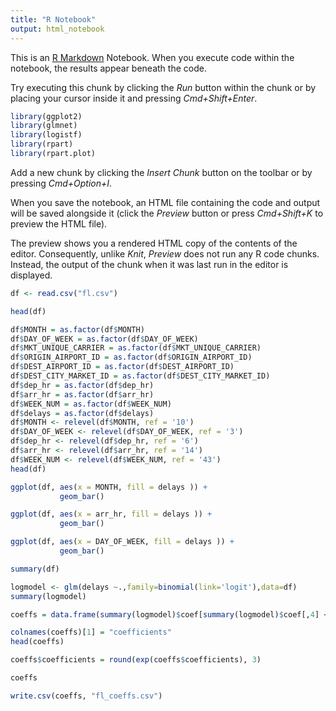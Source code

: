 ```yaml
---
title: "R Notebook"
output: html_notebook
---
```


This is an [R Markdown](http://rmarkdown.rstudio.com) Notebook. When you execute code within the notebook, the results appear beneath the code. 

Try executing this chunk by clicking the *Run* button within the chunk or by placing your cursor inside it and pressing *Cmd+Shift+Enter*. 

```r
library(ggplot2)
library(glmnet)
library(logistf)
library(rpart)
library(rpart.plot)
```

Add a new chunk by clicking the *Insert Chunk* button on the toolbar or by pressing *Cmd+Option+I*.

When you save the notebook, an HTML file containing the code and output will be saved alongside it (click the *Preview* button or press *Cmd+Shift+K* to preview the HTML file). 

The preview shows you a rendered HTML copy of the contents of the editor. Consequently, unlike *Knit*, *Preview* does not run any R code chunks. Instead, the output of the chunk when it was last run in the editor is displayed.
```r
df <- read.csv("fl.csv")
```
```r
head(df)
```

```r
df$MONTH = as.factor(df$MONTH)
df$DAY_OF_WEEK = as.factor(df$DAY_OF_WEEK)
df$MKT_UNIQUE_CARRIER = as.factor(df$MKT_UNIQUE_CARRIER)
df$ORIGIN_AIRPORT_ID = as.factor(df$ORIGIN_AIRPORT_ID)
df$DEST_AIRPORT_ID = as.factor(df$DEST_AIRPORT_ID)
df$DEST_CITY_MARKET_ID = as.factor(df$DEST_CITY_MARKET_ID)
df$dep_hr = as.factor(df$dep_hr)
df$arr_hr = as.factor(df$arr_hr)
df$WEEK_NUM = as.factor(df$WEEK_NUM)
df$delays = as.factor(df$delays)
df$MONTH <- relevel(df$MONTH, ref = '10')
df$DAY_OF_WEEK <- relevel(df$DAY_OF_WEEK, ref = '3')
df$dep_hr <- relevel(df$dep_hr, ref = '6')
df$arr_hr <- relevel(df$arr_hr, ref = '14')
df$WEEK_NUM <- relevel(df$WEEK_NUM, ref = '43')
head(df)
```
```r
ggplot(df, aes(x = MONTH, fill = delays )) +
           geom_bar()
```


```r
ggplot(df, aes(x = arr_hr, fill = delays )) +
           geom_bar()
```


```r
ggplot(df, aes(x = DAY_OF_WEEK, fill = delays )) +
           geom_bar()
```



```r
summary(df)
```
```r
logmodel <- glm(delays ~.,family=binomial(link='logit'),data=df)
summary(logmodel)
```
```r
coeffs = data.frame(summary(logmodel)$coef[summary(logmodel)$coef[,4] <= .05, 4])

```
```r
colnames(coeffs)[1] = "coefficients"
head(coeffs)
```
```r
coeffs$coefficients = round(exp(coeffs$coefficients), 3)
```
```r
coeffs
```
```r
write.csv(coeffs, "fl_coeffs.csv")
```
